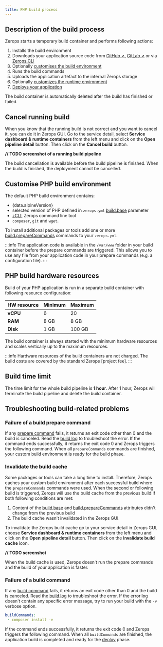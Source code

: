```yaml
---
title: PHP build process
---
```



## Description of the build process
Zerops starts a temporary build container and performs following actions:
1. Installs the build environment
2. Downloads your application source code from [GitHub ↗](https://www.github.com), [GitLab ↗](https://www.gitlab.com) or via [Zerops CLI](/references/cli/install)
3. Optionally [customises the build environment](/php/how-to/build-process#customise-php-build-environment)
4. Runs the build commands
5. Uploads the application artefact to the internal Zerops storage
6. Optionally [customizes the runtime environment](/php/how-to/customize-runtime)
7. [Deploys your application](/php/how-to/deploy-process)

The build container is automatically deleted after the build has finished or failed.

## Cancel running build
When you know that the running build is not correct and you want to cancel it, you can do it in Zerops GUI. Go to the service detail, select **Service dashboard & runtime containers** from the left menu and click on the **Open pipeline detail** button. Then click on the **Cancel build** button.

**// TODO screenshot of a running build pipeline**

The build cancellation is available before the build pipeline is finished. When the build is finished, the deployment cannot be cancelled.

## Customise PHP build environment
The default PHP build environment contains:
* <span>{data.alpineVersion}</span>
* selected version of PHP defined in `zerops.yml` [build.base](/php/how-to/build-pipeline#base) parameter
* [zCLI](/references/cli/install), Zerops command line tool
* `composer`, `git` and `wget`.

To install additional packages or tools add one or more [build.prepareCommands](/php/how-to/build-pipeline#preparecommands) commands to your `zerops.yml`.

:::info
The application code is available in the `/var/www` folder in your build container before the prepare commands are triggered. This allows you to use any file from your application code in your prepare commands (e.g. a configuration file).
:::

## PHP build hardware resources
Build of your PHP application is run in a separate build container with following resource configuration:

| HW resource     | Minimum | Maximum |
| --------------- | ------- | ------- |
| **vCPU**        | 6       | 20      |
| **RAM**         | 8 GB    | 8 GB    |
| **Disk**        | 1 GB    | 100 GB  |


The build container is always started with the minimum hardware resources and scales vertically up to the maximum resources.

:::info
Hardware resources of the build containers are not charged. The build costs are covered by the standard Zerops [project fee].
:::
 
## Build time limit

The time limit for the whole build pipeline is **1 hour**. After 1 hour, Zerops will terminate the build pipeline and delete the build container.

## Troubleshooting build-related problems
### Failure of a build prepare command

If any [prepare command](/php/how-to/build-pipeline#preparecommands) fails, it returns an exit code other than 0 and the build is canceled. Read the [build log](/php/how-to/logs#build-log) to troubleshoot the error. If the command ends successfully, it returns the exit code 0 and Zerops triggers the following command. When all `prepareCommands` commands are finished, your custom build environment is ready for the build phase.

### Invalidate the build cache

Some packages or tools can take a long time to install. Therefore, Zerops caches your custom build environment after each successful build where the `prepareCommands` commands were used. When the second or following build is triggered, Zerops will use the build cache from the previous build if both following conditions are met:
1. Content of the [build.base](/php/how-to/build-pipeline#base) and [build.prepareCommands](/php/how-to/build-pipeline#preparecommands) attributes didn't change from the previous build
2. The build cache wasn't invalidated in the Zerops GUI.

To invalidate the Zerops build cache go to your service detail in Zerops GUI, choose **Service dashboard & runtime containers** from the left menu and click on the **Open pipeline detail** button. Then click on the **Invalidate build cache** icon.

**// TODO screenshot**

When the build cache is used, Zerops doesn't run the prepare commands and the build of your application is faster.

### Failure of a build command

If any [build command](/php/how-to/build-pipeline#build) fails, it returns an exit code other than 0 and the build is canceled. Read the [build log](/php/how-to/logs#build-log) to troubleshoot the error. If the error log doesn't contain any specific error message, try to run your build with the `-v` verbose option.

```yml
buildCommands:
 - composer install -v
```

If the command ends successfully, it returns the exit code 0 and Zerops triggers the following command. When all `buildCommands` are finished, the application build is completed and ready for the [deploy](/php/how-to/deploy-process) phase.




